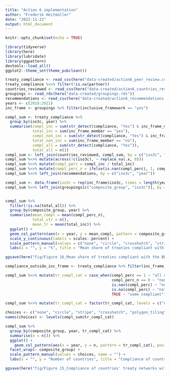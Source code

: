 ```yaml
---
title: "Action 6 implementation"
author: "Frederik Heitmüller"
date: "2022-11-22"
output: html_document
---
```


```r
knitr::opts_chunk$set(echo = TRUE)

library(tidyverse)
library(here)
library(lubridate)
library(ggpattern)
devtools::load_all()
ggplot2::theme_set(theme_pubclean())

```


```r
treaty_compliance <- read_csv(here("data-created/action6_peer_review.csv"), show_col_types = FALSE)
treaty_compliance %<>% filter(!is.na(partner))
countries_reviewed <- read_csv(here("data-created/action6_countries_reviewed.csv"), show_col_types = FALSE) 
groupings <- read_rds(here("data-created/groupings.rds"))
recommendations <- read_csv(here("data-created/action6_recommendations.csv"), show_col_types = FALSE)
years <- c(2018:2021)
inc_frame <- groupings %>% filter(inclusive_framework == "yes")


```


```r

compl_sum <- treaty_compliance %>% 
  group_by(iso3c, year) %>% 
  summarise(compl_inc = sum(str_detect(compliance, "Yes") & inc_frame_member == "yes"),
            total_inc = sum(inc_frame_member == "yes"),
            compl_non_inc = sum(str_detect(compliance, "Yes") & inc_frame_member == "no"),
            total_non_inc = sum(inc_frame_member == "no"),
            compl_all = sum(str_detect(compliance, "Yes")),
            total_all = n())
compl_sum <- left_join(countries_reviewed, compl_sum, by = c("iso3c", "year"))
compl_sum %<>% mutate(across(!c(iso3c), ~ replace_na(.x, 0)))
compl_sum %<>% mutate(compl_perc = compl_inc / total_inc)
compl_sum %<>% mutate(compl_perc_n = ifelse(is.nan(compl_perc), 1, compl_perc))
compl_sum %<>% left_join(recommendations, by = c("iso3c", "year"))

compl_sum <- data.frame(iso3c = rep(inc_frame$iso3c, times = length(years)), year = rep(years, times = length(inc_frame$iso3c))) %>% left_join(compl_sum, by = c("iso3c", "year"))
compl_sum %<>% left_join(groupings[c("composite_group", "iso3c")], by = "iso3c")


compl_sum %>% 
  filter(!is.na(total_all)) %>% 
  group_by(composite_group, year) %>% 
  summarise(mean_compl = mean(compl_perc_n),
            total_ctr = n(),
            mean_tr = mean(total_inc)) %>% 
  ggplot() +
  geom_col_pattern(aes(x = year, y = mean_compl, pattern = composite_group), position = "dodge", fill = "white", colour = "black") + 
  scale_y_continuous(labels = scales::percent) +
  scale_pattern_manual(values = c("none", "circle", "crosshatch", "stripe")) +
  labs(x = "", y = "%", title = "Mean share of treaties compliant with BEPS Action 6 minimum standard", fill = "")

ggsave(here("fig/Figure 16_Mean share of treaties compliant with the BEPS Action 6 minimum standard.png"))

compliance_outside_inc_frame <- treaty_compliance %>% filter(inc_frame_member == "no" & str_detect(compliance, "Yes"))

compl_sum %<>% mutate(tr_compl_cat = case_when(compl_perc == 1 ~ "all compliant",
                                               compl_perc_n == 0 ~ "none compliant",
                                               is.nan(compl_perc) ~ "no treaty",
                                               is.na(compl_perc) ~ "not reviewed",
                                               TRUE ~ "some compliant"))

compl_sum %<>% mutate(tr_compl_cat = factor(tr_compl_cat, levels = c("not reviewed", "none compliant",  "some compliant", "no treaty", "all compliant")))

choices <- c("none", "circle", "stripe", "crosshatch", "polygon_tiling")
names(choices) <- levels(compl_sum$tr_compl_cat)

compl_sum %>%  
  group_by(composite_group, year, tr_compl_cat) %>% 
  summarise(n = n()) %>% 
  ggplot() +
    geom_col_pattern(aes(x = year, y = n, pattern = tr_compl_cat), position = "stack", fill = "white", colour = "black") + 
  facet_wrap(~ composite_group) +
  scale_pattern_manual(values = choices, name = "") +
  labs(x = "", y = "Number of countries", title = "Compliance of countries' treaty networks with Action 6")

ggsave(here("fig/Figure 15_Compliance of countries' treaty networks with Action 6.png"))

```

